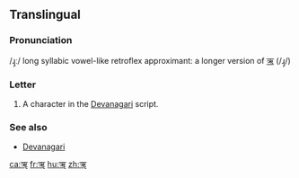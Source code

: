 {{Devanagari character info|hex=960|name=DEVANAGARI LETTER VOCALIC RR|image=[[File:Devanagari rii.svg|100px]]}}
==Translingual==

===Pronunciation===
/ɻ̩ː/ long syllabic vowel-like retroflex approximant: a longer version of [[ऋ]] (/ɻ̩/)

===Letter===
{{mul-Deva|ṝ}}

# A character in the [[Devanagari]] script.

===See also===
* [[w:Devanagari|Devanagari]]

[[ca:ॠ]]
[[fr:ॠ]]
[[hu:ॠ]]
[[zh:ॠ]]